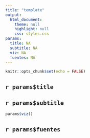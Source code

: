 ```yaml
---
title: "template"
output:
  html_document:
    theme: null
    highlight: null
    css: styles.css
params: 
  title: NA
  subtitle: NA
  viz: NA
  fuentes: NA
---
```


```r
knitr::opts_chunk$set(echo = FALSE)
```


## `r params$title` {.title-viz}

## `r params$subtitle` {.subtitle-viz}

```r
params$viz()
```

## `r params$fuentes` {.fuentes-data}




